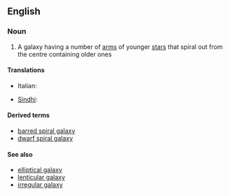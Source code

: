 ==English==

===Noun===
{{wikipedia}}
{{en-noun|sg=[[spiral]] [[galaxy]]|spiral galaxies}}

# {{astronomy}} A galaxy having a number of [[arm]]s of younger [[star]]s that spiral out from the centre containing older ones

====Translations====
{{trans-top|spiral galaxy}}
* Italian: {{t-|it|galassia spirale|f}}
{{trans-mid}}
* [[Sindhi]]: {{SDchar|گھنڊيدار ڪهڪشان}} {{f}}
{{trans-bottom}}

====Derived terms====
* [[barred spiral galaxy]]
* [[dwarf spiral galaxy]]

====See also====
* [[elliptical galaxy]]
* [[lenticular galaxy]]
* [[irregular galaxy]]